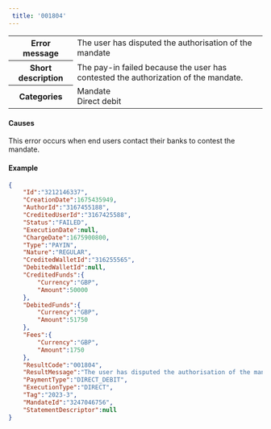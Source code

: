 ---  
 title: '001804'  
---  
  
<table>
    <tbody>
        <tr>
            <th class="header"><strong>Error message</strong></th>
            <td class="table-content">The user has disputed the authorisation of the mandate</td>
        </tr>
        <tr>
            <th class="header"><strong>Short description</strong></th>
            <td class="table-content">The pay-in failed because the user has contested the authorization of the mandate.</td>
        </tr>
        <tr>
            <th class="header"><strong>Categories</strong></th>
            <td class="table-content">  
<div class="label">Mandate</div>  
<div class="label">Direct debit</div>
</td>
        </tr>
    </tbody>
</table>  

#### Causes  

This error occurs when end users contact their banks to contest the mandate.  

#### Example  
```json API Response
{
    "Id":"3212146337",
    "CreationDate":1675435949,
    "AuthorId":"3167455188",
    "CreditedUserId":"3167425588",
    "Status":"FAILED",
    "ExecutionDate":null,
    "ChargeDate":1675900800,
    "Type":"PAYIN",
    "Nature":"REGULAR",
    "CreditedWalletId":"316255565",
    "DebitedWalletId":null,
    "CreditedFunds":{
        "Currency":"GBP",
        "Amount":50000
    },
    "DebitedFunds":{
        "Currency":"GBP",
        "Amount":51750
    },
    "Fees":{
        "Currency":"GBP",
        "Amount":1750
    },
    "ResultCode":"001804",
    "ResultMessage":"The user has disputed the authorisation of the mandate",
    "PaymentType":"DIRECT_DEBIT",
    "ExecutionType":"DIRECT",
    "Tag":"2023-3",
    "MandateId":"3247046756",
    "StatementDescriptor":null
}
```